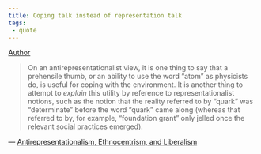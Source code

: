 ```yaml
---
title: Coping talk instead of representation talk
tags:
 - quote
---
```


[Author](/docs/phil/Richard Rorty.html)


> On an antirepresentationalist view, it is one thing to say that a prehensile thumb, or an ability to use the word "atom" as physicists do, is useful for coping with the environment. It is another thing to attempt to *explain* this utility by reference to representationalist notions, such as the notion that the reality referred to by "quark" was "determinate" before the word "quark" came along (whereas that referred to by, for example, "foundation grant" only jelled once the relevant social practices emerged).

— [Antirepresentationalism, Ethnocentrism, and Liberalism](/docs/phil/Antirepresentationalism, Ethnocentrism, and Liberalism.html)